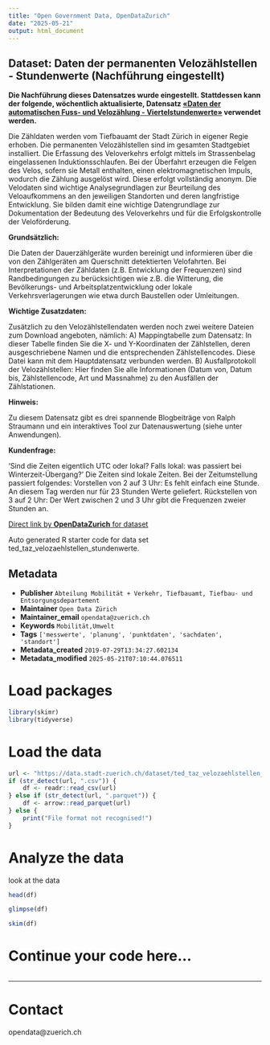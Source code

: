 ```yaml
---
title: "Open Government Data, OpenDataZurich"
date: "2025-05-21"
output: html_document
---
```


## Dataset: Daten der permanenten Velozählstellen - Stundenwerte (Nachführung eingestellt)

**Die Nachführung dieses Datensatzes wurde eingestellt. Stattdessen kann der folgende, wöchentlich aktualisierte, Datensatz [«Daten der automatischen Fuss- und Velozählung - Viertelstundenwerte»](https://data.stadt-zuerich.ch/dataset/ted_taz_verkehrszaehlungen_werte_fussgaenger_velo) verwendet werden.**

Die Zähldaten werden vom Tiefbauamt der Stadt Zürich in eigener Regie erhoben. Die permanenten Velozählstellen sind im gesamten Stadtgebiet installiert. Die Erfassung des Veloverkehrs erfolgt mittels im Strassenbelag eingelassenen Induktionsschlaufen. Bei der Überfahrt erzeugen die Felgen des Velos, sofern sie Metall enthalten, einen elektromagnetischen Impuls, wodurch die Zählung ausgelöst wird. Diese erfolgt vollständig anonym. Die Velodaten sind wichtige Analysegrundlagen zur Beurteilung des Veloaufkommens an den jeweiligen Standorten und deren langfristige Entwicklung. Sie bilden damit eine wichtige Datengrundlage zur Dokumentation der Bedeutung des Veloverkehrs und für die Erfolgskontrolle der Veloförderung.

**Grundsätzlich:**

Die Daten der Dauerzählgeräte wurden bereinigt und informieren über die von den Zählgeräten am Querschnitt detektierten Velofahrten. Bei Interpretationen der Zähldaten (z.B. Entwicklung der Frequenzen) sind Randbedingungen zu berücksichtigen wie z.B. die Witterung, die Bevölkerungs- und Arbeitsplatzentwicklung oder lokale Verkehrsverlagerungen wie etwa durch Baustellen oder Umleitungen.

[]()

**Wichtige Zusatzdaten:**

Zusätzlich zu den Velozählstellendaten werden noch zwei weitere Dateien zum Download angeboten, nämlich: A) Mappingtabelle zum Datensatz: In dieser Tabelle finden Sie die X- und Y-Koordinaten der Zählstellen, deren ausgeschriebene Namen und die entsprechenden Zählstellencodes. Diese Datei kann mit dem Hauptdatensatz verbunden werden. B) Ausfallprotokoll der Velozählstellen: Hier finden Sie alle Informationen (Datum von, Datum bis, Zählstellencode, Art und Massnahme) zu den Ausfällen der Zählstationen.

[]()

**Hinweis:**

Zu diesem Datensatz gibt es drei spannende Blogbeiträge von Ralph Straumann und ein interaktives Tool zur Datenauswertung (siehe unter Anwendungen).

[]()

**Kundenfrage:**

'Sind die Zeiten eigentlich UTC oder lokal? Falls lokal: was passiert bei Winterzeit-Übergang?' Die Zeiten sind lokale Zeiten. Bei der Zeitumstellung passiert folgendes: Vorstellen von 2 auf 3 Uhr: Es fehlt einfach eine Stunde. An diesem Tag werden nur für 23 Stunden Werte geliefert. Rückstellen von 3 auf 2 Uhr: Der Wert zwischen 2 und 3 Uhr gibt die Frequenzen zweier Stunden an.

[]()



[Direct link by **OpenDataZurich** for dataset](https://data.stadt-zuerich.ch/dataset/ted_taz_velozaehlstellen_stundenwerte)

Auto generated R starter code for data set ted_taz_velozaehlstellen_stundenwerte.

## Metadata

- **Publisher** `Abteilung Mobilität + Verkehr, Tiefbauamt, Tiefbau- und Entsorgungsdepartement`
- **Maintainer** `Open Data Zürich`
- **Maintainer_email** `opendata@zuerich.ch`
- **Keywords** `Mobilität,Umwelt`
- **Tags** `['messwerte', 'planung', 'punktdaten', 'sachdaten', 'standort']`
- **Metadata_created** `2019-07-29T13:34:27.602134`
- **Metadata_modified** `2025-05-21T07:10:44.076511`


# Load packages

```r
library(skimr)
library(tidyverse)
```

# Load the data

```r
url <- "https://data.stadt-zuerich.ch/dataset/ted_taz_velozaehlstellen_stundenwerte/download/velozaehlung_ausfallprotokoll.csv"
if (str_detect(url, ".csv")) {
    df <- readr::read_csv(url)
} else if (str_detect(url, ".parquet")) {
    df <- arrow::read_parquet(url)
} else {
    print("File format not recognised!")
}
```

# Analyze the data

look at the data
```r
head(df)
```

```r
glimpse(df)
```

```r
skim(df)
```

# Continue your code here...

```r

```

------------------------------------------------------------------------

# Contact

opendata@zuerich.ch
